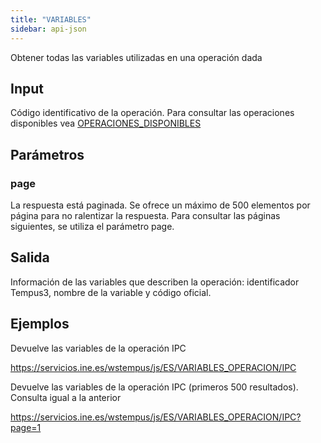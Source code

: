 ```yaml
---
title: "VARIABLES"
sidebar: api-json
---
```


Obtener todas las variables utilizadas en una operación dada

## Input

Código identificativo de la operación. Para consultar las operaciones disponibles vea [OPERACIONES_DISPONIBLES](operaciones_disponibles.html)

## Parámetros

### **page**

La respuesta está paginada. Se ofrece un máximo de 500 elementos por página para no ralentizar la respuesta. Para consultar las páginas siguientes, se utiliza el parámetro page.

## Salida

Información de las variables que describen la operación: identificador Tempus3, nombre de la variable y código oficial.

## Ejemplos

Devuelve las variables de la operación IPC

<https://servicios.ine.es/wstempus/js/ES/VARIABLES_OPERACION/IPC>

Devuelve las variables de la operación IPC (primeros 500 resultados). Consulta igual a la anterior

<https://servicios.ine.es/wstempus/js/ES/VARIABLES_OPERACION/IPC?page=1>
